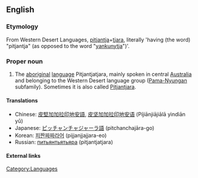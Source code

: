==English==
{{wikipedia}}

===Etymology===
From Western Desert Languages, [[pitjantja]]+[[tjara]], literally 'having (the word) "pitjantja" (as opposed to the word "[[yankunytja]]")'.

===Proper noun===
{{en-proper noun}}

# The [[aboriginal]] [[language]] Pitjantjatjara, mainly spoken in central [[Australia]] and belonging to the Western Desert language group ([[Pama-Nyungan]] subfamily). Sometimes it is also called [[Pitjantjara]].

====Translations====
*Chinese: [[皮堅加加拉印地安語]], [[皮坚加加拉印地安语]] (Píjiānjiājiālā yìndìān yǔ)
*Japanese: [[ピッチャンチャジャーラ語]] (pitchanchajāra-go)
*Korean: [[피짠짜짜라어]] (pijjanjjajjara-eo)
*Russian: [[питьянтьятьяра]] (pitjantjatjara)

====External links====
{{ethnologue|code=pjt}}

[[Category:Languages]]
[[Category:Pitjantjatjara language| ]]
